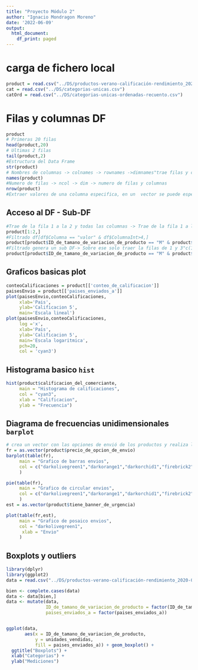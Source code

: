 ```yaml
---
title: "Proyecto Módulo 2"
author: "Ignacio Mondragon Moreno"
date: '2022-06-09'
output:
  html_document:
    df_print: paged
---
```


# carga de fichero local

```r
product = read.csv("../DS/productos-verano-calificación-rendimiento_2020-08.csv")
cat = read.csv("../DS/categorias-unicas.csv")
catOrd = read.csv("../DS/categorias-unicas-ordenadas-recuento.csv")

```

# Filas y columnas DF
```r
product
# Primeras 20 filas
head(product,20) 
# Ultimas 2 filas
tail(product,2) 
#Estructura del Data Frame
str(product)
# Nombres de columnas -> colnames -> rownames ->dimnames"trae filas y columnas"
names(product)
#Numero de filas -> ncol -> dim -> numero de filas y columnas 
nrow(product)
#Extraer valores de una columna especifica, en un  vector se puede especificar el inicio y termino pr$Columna[1:10]
```

## Acceso al DF - Sub-DF

```r
#Trae de la fila 1 a la 2 y todas las columnas -> Trae de la fila 1 a la 2 y columnas de la 2 a la 4 pr[1:2,2:4]
product[1:2,]
#Filtrado df[df$Columna == "valor" & df$ColumnaInt>4,]
product[product$ID_de_tamano_de_variacion_de_producto == "M" & product$precio>4,]
#Filtrado genera un sub DF-> Sobre ese solo traer la filas de 1 y 3"c(1,3)" y columna c(2,5)
product[product$ID_de_tamano_de_variacion_de_producto == "M" & product$precio>4,][c(1,3),c(2,5)]


```

## Graficos basicas plot 

```r
conteoCalificaciones = product[['conteo_de_calificacion']]
paisesEnvio = product[['paises_enviados_a']]
plot(paisesEnvio,conteoCalificaciones,
     xlab='Pais',
     ylab='Calificacion 5', 
     main='Escala lineal')
plot(paisesEnvio,conteoCalificaciones,
     log ='x',
     xlab='Pais',
     ylab='Calificacion 5',
     main='Escala logaritmica',
     pch=20,
     col = 'cyan3')
```


## Histograma basico `hist`

```r
hist(product$calificacion_del_comerciante,
     main = "Histograma de calificaciones",
     col = "cyan3",
     xlab = "Calificacion",
     ylab = "Frecuencia")
```


## Diagrama de frecuencias unidimensionales `barplot`

```r
# crea un vector con las opciones de envió de los productos y realiza la frecuencia 
fr = as.vector(product$precio_de_opcion_de_envio)
barplot(table(fr),
     main = "Grafico de barras envios",
     col = c("darkolivegreen1","darkorange1","darkorchid1","firebrick2","gainsboro","darkseagreen1")
     )

pie(table(fr),
     main = "Grafico de circular envios",
     col = c("darkolivegreen1","darkorange1","darkorchid1","firebrick2","gainsboro","darkseagreen1")
     )
est = as.vector(product$tiene_banner_de_urgencia)

plot(table(fr,est),
     main = "Grafico de posaico envios",
     col = "darkolivegreen1",
      xlab = "Envio"
     )
```

## Boxplots y outliers
```r
library(dplyr)
library(ggplot2)
data = read.csv("../DS/productos-verano-calificación-rendimiento_2020-08.csv")

bien <- complete.cases(data)
data <- data[bien,]
data <- mutate(data, 
               ID_de_tamano_de_variacion_de_producto = factor(ID_de_tamano_de_variacion_de_producto), 
               paises_enviados_a = factor(paises_enviados_a))


ggplot(data, 
       aes(x = ID_de_tamano_de_variacion_de_producto, 
           y = unidades_vendidas, 
           fill = paises_enviados_a)) + geom_boxplot() +
  ggtitle("Boxplots") +
  xlab("Categorias") +
  ylab("Mediciones")
```




